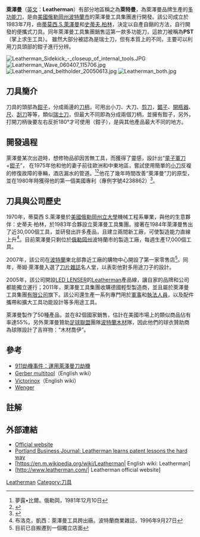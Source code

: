 '''萊澤曼'''（[[英文|英文]]：'''Leatherman'''）有部分地區稱之為'''萊特曼'''，為萊澤曼品牌生產的[[多用途刀|多功能刀]]，是由[[美國|美國]][[俄勒岡州|俄勒岡州]][[波特蘭市|波特蘭市]]的萊澤曼工具集團進行開發。該公司成立於1983年7月，由[[蒂莫西.S.萊澤曼|蒂莫西.S.萊澤曼]]和[[史蒂夫.柏林|史蒂夫.柏林]]，決定以自產自銷的方法，自行開發的便攜式刀具。同年萊澤曼工具集團銷售這第一款多功能刀，這款刀被稱為'''PST'''（掌上求生工具）。
雖然大部分被認為是瑞士刀，但有本質上的不同，主要可以利用刀具頭部的鉗子進行分辨。 

[[File:Leatherman_Sidekick_-_closeup_of_internal_tools.JPG|thumb]]
[[File:Leatherman_Wave_060407_115706.jpg|thumb]]
[[File:Leatherman_and_beltholder_20050613.jpg|thumb]]
[[File:Leatherman_both.jpg|thumb]]

==刀具簡介==
刀具的頭部為[[鉗子|鉗子]]，分成兩邊的[[刀柄|刀柄]]，可用出小刀、大刀、[[剪刀|剪刀]]，[[鋸子|鋸子]]、[[開罐器|開瓶器]]、[[尺|尺]]、[[刮刀|刮刀]]等等，類似[[瑞士刀|瑞士刀]]，但最大不同即為分成兩個刀柄，並擁有鉗子，另外，打開刀柄後要左右反折180°才可使用（鉗子），是與其他產品最大不同的地方。

==開發過程==
萊澤曼某次出遊時，想修物品卻因苦無工具，而獲得了靈感，設計出“[[童子軍刀|童子軍刀]]+[[鉗子|鉗子]]”， 在1975年他和他的妻子前往歐洲和中東地區，嘗試使用簡單的[[小刀|小刀]]反複的修復故障的車輛，酒店漏水的管道。<ref>夢露•比爾。俄勒岡，1981年12月10日</ref><ref>{{Cite web |url=http://www.leatherman.com/our-story.html |title=存档副本 |accessdate=2015-10-10 |archive-date=2015-10-03 |archive-url=https://web.archive.org/web/20151003184043/http://www.leatherman.com/our-story.html |dead-url=no }}</ref>他花了幾年時間改善“萊澤曼”刀的原型，並在1980年時獲得他的第一個美國專利（專例字號4238862）<ref>{{cite patent| country=US| number=4238862| status=patent| title=Pocket multiple tool| inventor=Timothy S. Leatherman| gdate=1980-12-16| fdate=1978-07-13}} </ref>。

==刀具與公司歷史==
1970年，蒂莫西 S.萊澤曼於[[美國|美國]][[俄勒岡州立大學|俄勒岡州立大學]]機械工程系畢業，與他的生意夥伴：史蒂夫·柏林，於1983年合夥設立萊澤曼工具集團。接著在1984年萊澤曼售出了近30,000個工具，並研發出許多產品，且建立兩間新工廠，可使製造能力直線上升<ref>布洛克，凱西：萊澤曼工具跨出廠。波特蘭商業雜誌，1996年9月27日</ref>。目前萊澤曼只剩位於[[俄勒岡州|俄勒岡州]]波特蘭市的製造工廠，每週生產17,000個工具。

2007年，該公司在[[波特蘭|波特蘭]]東北部靠近工廠的購物中心開設了第一家零售店<ref>目前已自搬遷到一個獨立店面</ref>。同年，蒂姆·萊澤曼入選了[[刀片雜誌|刀片雜誌]]名人堂，以表彰他對多用途刀子的設計。

2005年，該公司開設[[LED_LENSER|LED LENSER]]的[[Leatherman|Leatherman]]產品線，讓自家的品牌和公司都能獨立運行；2011年，萊澤曼工具集團收購德國輕型製造商，並且屬於萊澤曼工具集團[[有限公司|有限公司]]旗下。該公司還生產一系列專門用於[[軍事|軍事]]和[[執法人員|執法人員]]，以及配件攜帶和擴大工具功能設計等多用途工具。

萊澤曼製作了50種產品，並在82個國家銷售，估計在美國市場上的類似商品佔有率達55%。另外萊澤曼贊助[[足球聯盟|足球聯盟]]團隊[[波特蘭木材|波特蘭木材]]隊，因此他們的球衣贊助商為球隊設計了吉祥物：“木材喬伊”。

==參考==
*[[九一一襲擊#事件經過|911劫機事件：運用萊澤曼刀劫機]]
*[[Gerber_multitool|Gerber multitool]]（English wiki）
*[[Victorinox|Victorinox]]（English wiki）
*[[Wenger|Wenger]]

==註解==
{{reflist}}

==外部連結==
* [http://www.leatherman.com/ Official website] {{Wayback|url=http://www.leatherman.com/ |date=20151011124021 }}
* [http://www.bizjournals.com/portland/stories/2002/04/15/focus4.html Portland Business Journal: Leatherman learns patent lessons the hard way] {{Wayback|url=http://www.bizjournals.com/portland/stories/2002/04/15/focus4.html |date=20130728201235 }}
* [https://en.m.wikipedia.org/wiki/Leatherman| English wiki: Leatherman]{{dead link|date=2018年4月 |bot=InternetArchiveBot |fix-attempted=yes }}
* [http://www.leatherman.com/| Leatherman official website]

[[Category:1983年成立的公司|Leatherman]]
[[Category:刀具|Category:刀具]]